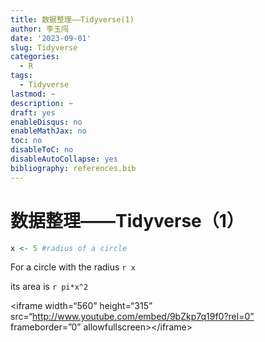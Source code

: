 ---
title: 数据整理——Tidyverse(1)
author: 李玉闯
date: '2023-09-01'
slug: Tidyverse
categories:
  - R
tags:
  - Tidyverse
lastmod: ~
description: ~
draft: yes
enableDisqus: no
enableMathJax: no
toc: no
disableToC: no
disableAutoCollapse: yes
bibliography: references.bib
---

# 数据整理------Tidyverse（1）

```{r}
x <- 5 #radius of a circle
```

For a circle with the radius `r x`

its area is `r pi*x^2`

\<iframe width="560" height="315" src="[http://www.youtube.com/embed/9bZkp7q19f0?rel=0"](http://www.youtube.com/embed/9bZkp7q19f0?rel=0") frameborder="0" allowfullscreen\>\</iframe\>
